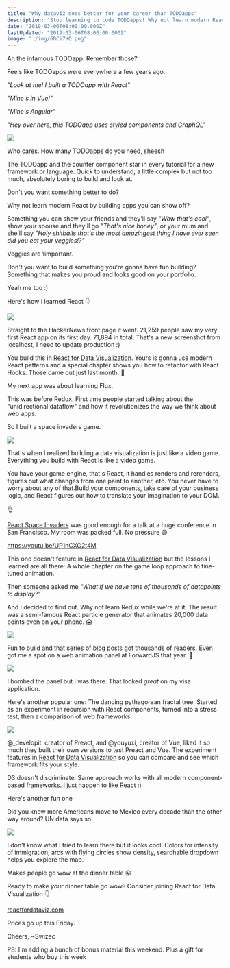 ```yaml
---
title: "Why dataviz does better for your career than TODOapps"
description: "Stop learning to code TODOapps! Why not learn modern React by building apps you can show off?"
date: "2019-03-06T08:00:00.000Z"
lastUpdated: "2019-03-06T08:00:00.000Z"
image: "./img/6DCi7HQ.png"
---
```


Ah the infamous TODOapp. Remember those?



Feels like TODOapps were everywhere a few years ago.



_&quot;Look at me! I built a TODOapp with React&quot;_



_&quot;Mine&#x27;s in Vue!&quot;_



_&quot;Mine&#x27;s Angular&quot;_



_&quot;Hey over here, this TODOapp uses styled components and GraphQL&quot;_

![](./img/media-k81K0IbVvzLINr19Bx-giphy.gif)

Who cares. How many TODOapps do you need, sheesh



The TODOapp and the counter component star in every tutorial for a new framework or language. Quick to understand, a little complex but not too much, absolutely boring to build and look at.



Don&#x27;t you want something better to do?



Why not learn modern React by building apps you can show off?



Something you can show your friends and they&#x27;ll say _&quot;Wow that&#x27;s cool&quot;_, show your spouse and they&#x27;ll go _&quot;That&#x27;s nice honey&quot;_, or your mum and she&#x27;ll say _&quot;Holy shitballs that&#x27;s the most amazingest thing I have ever seen did you eat your veggies!?&quot;_



Veggies are \\important.



Don&#x27;t you want to build something you&#x27;re gonna have fun building? Something that makes you proud and looks good on your portfolio.



Yeah me too :)



Here&#x27;s how I learned React 👇



[![](./img/6DCi7HQ.png)](https://swizec.github.io/h1b-software-salaries/)



Straight to the HackerNews front page it went. 21,259 people saw my very first React app on its first day. 71,894 in total. That&#x27;s a new screenshot from localhost, I need to update production :)



You build this in [React for Data Visualization](https://reactfordataviz.com/). Yours is gonna use modern React patterns and a special chapter shows you how to refactor with React Hooks. Those came out just last month. 🤙



My next app was about learning Flux.



This was before Redux. First time people started talking about the &quot;unidirectional dataflow&quot; and how it revolutionizes the way we think about web apps.



So I built a space invaders game.

![](./img/OMthAsb.gif)

That&#x27;s when I realized building a data visualization is just like a video game. Everything you build with React is like a video game.



You have your game engine, that&#x27;s React, it handles renders and rerenders, figures out what changes from one paint to another, etc. You never have to worry about any of that.Build your components, take care of your business logic, and React figures out how to translate your imagination to your DOM.



👌



[React Space Invaders](http://swizec.github.io/space-invaders/) was good enough for a talk at a huge conference in San Francisco. My room was packed full. No pressure 😅

https://youtu.be/UP1nCXG2t4M


This one doesn&#x27;t feature in [React for Data Visualization](https://reactfordataviz.com/) but the lessons I learned are all there: A whole chapter on the game loop approach to fine-tuned animation.



Then someone asked me _&quot;What if we have tens of thousands of datapoints to display?&quot;_



And I decided to find out. Why not learn Redux while we&#x27;re at it. The result was a semi-famous React particle generator that animates 20,000 data points even on your phone. 😱



[![](./img/static-examp6-e5df0eba08eeb796cc0de624fdffeaa1.gif)](http://swizec.github.io/react-particles-experiment/)



Fun to build and that series of blog posts got thousands of readers. Even got me a spot on a web animation panel at ForwardJS that year. 🤘

![](https://scontent-sjc3-1.cdninstagram.com/vp/34ac302718250da5f52ead8134d5d32c/5D07FA94/t51.2885-15/sh0.08/e35/s640x640/13722008_509397825922904_1555033609_n.jpg?_nc_ht=scontent-sjc3-1.cdninstagram.com)

I bombed the panel but I was there. That looked _great_ on my visa application.



Here&#x27;s another popular one: The dancing pythagorean fractal tree. Started as an experiment in recursion with React components, turned into a stress test, then a comparison of web frameworks.

![](./img/static-examp8-7f75dd26091dd6fc9c2486b9dd8bdb99.gif)

@\_developit, creator of Preact, and @youyuxi, creator of Vue, liked it so much they built their own versions to test Preact and Vue. The experiment features in [React for Data Visualization](https://reactfordataviz.com) so you can compare and see which framework fits your style.



D3 doesn&#x27;t discriminate. Same approach works with all modern component-based frameworks. I just happen to like React :)



Here&#x27;s another fun one



Did you know more Americans move to Mexico every decade than the other way around? UN data says so.



[![](./img/tPt23gU.gif)](https://swizec.github.io/migrations-map/)



I don&#x27;t know what I tried to learn there but it looks cool. Colors for intensity of immigration, arcs with flying circles show density, searchable dropdown helps you explore the map.



Makes people go wow at the dinner table 😛



Ready to make _your_ dinner table go wow? Consider joining React for Data Visualization 👇



[reactfordataviz.com](https://reactfordataviz.com)



Prices go up this Friday.



Cheers, ~Swizec



PS: I&#x27;m adding a bunch of bonus material this weekend. Plus a gift for students who buy this week